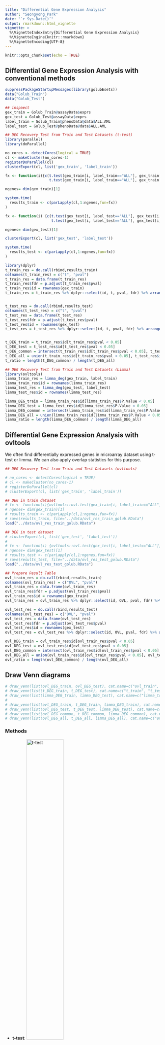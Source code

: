 ```yaml
---
title: "Differential Gene Expression Analysis"
author: "Seongyong_Park"
date: "`r Sys.Date()`"
output: rmarkdown::html_vignette
vignette: >
  %\VignetteIndexEntry{Differential Gene Expression Analysis}
  %\VignetteEngine{knitr::rmarkdown}
  %\VignetteEncoding{UTF-8}
---
```


```r
knitr::opts_chunk$set(echo = TRUE)
```

## Differential Gene Expression Analysis with conventional methods

```r
suppressPackageStartupMessages(library(golubEsets))
data("Golub_Train")
data("Golub_Test")

## inspaect
gex_train = Golub_Train@assayData$exprs
gex_test = Golub_Test@assayData$exprs
label_train = Golub_Train@phenoData@data$ALL.AML
label_test = Golub_Test@phenoData@data$ALL.AML

## DEG Recovery Test from Train and Test Datasets (t-test)
library(parallel)
library(doParallel)

no_cores <- detectCores(logical = TRUE)
cl <- makeCluster(no_cores-1)
registerDoParallel(cl)
clusterExport(cl, list('gex_train', 'label_train'))

fx <- function(i){c(t.test(gex_train[i, label_train=="ALL"], gex_train[i, label_train=="AML"])$statistic,
                    t.test(gex_train[i, label_train=="ALL"], gex_train[i, label_train=="AML"])$p.value)}

ngenes= dim(gex_train)[1]

system.time(
  results_train <- c(parLapply(cl,1:ngenes,fun=fx))
)

fx <- function(i) {c(t.test(gex_test[i, label_test=="ALL"], gex_test[i, label_test=="AML"])$statistic,
                     t.test(gex_test[i, label_test=="ALL"], gex_test[i, label_test=="AML"])$p.value)}

ngenes= dim(gex_test)[1]

clusterExport(cl, list('gex_test', 'label_test'))

system.time(
  results_test <- c(parLapply(cl,1:ngenes,fun=fx))
)

library(dplyr)
t_train_res = do.call(rbind,results_train)
colnames(t_train_res) = c("t", "pval")
t_train_res = data.frame(t_train_res)
t_train_res$fdr = p.adjust(t_train_res$pval)
t_train_res$id = rownames(gex_train)
t_train_res = t_train_res %>% dplyr::select(id, t, pval, fdr) %>% arrange(pval)


t_test_res = do.call(rbind,results_test)
colnames(t_test_res) = c("t", "pval")
t_test_res = data.frame(t_test_res)
t_test_res$fdr = p.adjust(t_test_res$pval)
t_test_res$id = rownames(gex_test)
t_test_res = t_test_res %>% dplyr::select(id, t, pval, fdr) %>% arrange(pval)


t_DEG_train = t_train_res$id[t_train_res$pval < 0.05]
t_DEG_test = t_test_res$id[t_test_res$pval < 0.05]
t_DEG_common = intersect(t_train_res$id[t_train_res$pval < 0.05], t_test_res$id[t_test_res$pval < 0.05])
t_DEG_all = union(t_train_res$id[t_train_res$pval < 0.05], t_test_res$id[t_test_res$pval < 0.05])
t_ratio = length(t_DEG_common) / length(t_DEG_all)

## DEG Recovery Test from Train and Test Datasets (Limma)
library(ovltools)
limma_train_res = limma_deg(gex_train, label_train)
limma_train_res$id = rownames(limma_train_res)
limma_test_res = limma_deg(gex_test, label_test)
limma_test_res$id = rownames(limma_test_res)

limma_DEG_train = limma_train_res$id[limma_train_res$P.Value < 0.05]
limma_DEG_test = limma_test_res$id[limma_test_res$P.Value < 0.05]
limma_DEG_common = intersect(limma_train_res$id[limma_train_res$P.Value < 0.05], limma_test_res$id[limma_test_res$P.Value < 0.05])
limma_DEG_all = union(limma_train_res$id[limma_train_res$P.Value < 0.05], limma_test_res$id[limma_test_res$P.Value < 0.05])
limma_ratio = length(limma_DEG_common) / length(limma_DEG_all)

```


## Differential Gene Expression Analysis with ovltools

We often find differentially expressed genes in microarray dataset using t-test or limma. We can also apply overlap statistics for this purpose. 

```r
## DEG Recovery Test from Train and Test Datasets (ovltools)

# no_cores <- detectCores(logical = TRUE)
# cl <- makeCluster(no_cores-1)
# registerDoParallel(cl)
# clusterExport(cl, list('gex_train', 'label_train'))

## DEG in train dataset
# fx <- function(i){ovltools::ovl.test(gex_train[i, label_train=="ALL"], gex_train[i, label_train=="AML"], method="distfit")}
# ngenes= dim(gex_train)[1]
# results_train <- c(parLapply(cl,1:ngenes,fun=fx))
# save(results_train, file="../data/ovl_res_train_golub.RData")
load("../data/ovl_res_train_golub.RData")

## DEG in test dataset
# clusterExport(cl, list('gex_test', 'label_test'))
# 
# fx <- function(i) {ovltools::ovl.test(gex_test[i, label_test=="ALL"], gex_test[i, label_test=="AML"], method="distfit")}
# ngenes= dim(gex_test)[1]
# results_test <- c(parLapply(cl,1:ngenes,fun=fx))
# save(results_test, file="../data/ovl_res_test_golub.RData")
load("../data/ovl_res_test_golub.RData")

## Prepare Result Table
ovl_train_res = do.call(rbind,results_train)
colnames(ovl_train_res) = c("OVL", "pval")
ovl_train_res = data.frame(ovl_train_res)
ovl_train_res$fdr = p.adjust(ovl_train_res$pval)
ovl_train_res$id = rownames(gex_train)
ovl_train_res = ovl_train_res %>% dplyr::select(id, OVL, pval, fdr) %>% arrange(pval)

ovl_test_res = do.call(rbind,results_test)
colnames(ovl_test_res) = c("OVL", "pval")
ovl_test_res = data.frame(ovl_test_res)
ovl_test_res$fdr = p.adjust(ovl_test_res$pval)
ovl_test_res$id = rownames(gex_test)
ovl_test_res = ovl_test_res %>% dplyr::select(id, OVL, pval, fdr) %>% arrange(pval)

ovl_DEG_train = ovl_train_res$id[ovl_train_res$pval < 0.05]
ovl_DEG_test = ovl_test_res$id[ovl_test_res$pval < 0.05]
ovl_DEG_common = intersect(ovl_train_res$id[ovl_train_res$pval < 0.05], ovl_test_res$id[ovl_test_res$pval < 0.05])
ovl_DEG_all = union(ovl_train_res$id[ovl_train_res$pval < 0.05], ovl_test_res$id[ovl_test_res$pval < 0.05])
ovl_ratio = length(ovl_DEG_common) / length(ovl_DEG_all)
```



## Draw Venn diagrams

```r
# draw_venn(list(ovl_DEG_train, ovl_DEG_test), cat.name=c("ovl_train", "ovl_test"), f.name="../fig/golub_deg_ovltools_VennDiagram.png")
# draw_venn(list(t_DEG_train, t_DEG_test), cat.name=c("t_train", "t_test"), f.name="../fig/golub_deg_t_VennDiagram.png")
# draw_venn(list(limma_DEG_train, limma_DEG_test), cat.name=c("limma_train", "limma_test"), f.name="../fig/golub_deg_limma_VennDiagram.png")
# 
# draw_venn(list(ovl_DEG_train, t_DEG_train, limma_DEG_train), cat.name=c("ovltools", "t-test", "limma"), f.name="../fig/golub_train_deg_VennDiagram.png")
# draw_venn(list(ovl_DEG_test, t_DEG_test, limma_DEG_test), cat.name=c("ovltools", "t-test", "limma"), f.name="../fig/golub_test_deg_VennDiagram.png")
# draw_venn(list(ovl_DEG_common, t_DEG_common, limma_DEG_common), cat.name=c("ovltools", "t-test", "limma"), f.name="../fig/golub_common_deg_VennDiagram.png")
# draw_venn(list(ovl_DEG_all, t_DEG_all, limma_DEG_all), cat.name=c("ovltools", "t-test", "limma"), f.name="../fig/golub_all_deg_VennDiagram.png")
```

### Methods

- **t-test**: ![t-test](../fig/golub_deg_t_VennDiagram.png){width=50%}

- **Limma**: ![Limma](../fig/golub_deg_limma_VennDiagram.png){width=50%}

- **ovltools**: ![ovltools](../fig/golub_deg_ovltools_VennDiagram.png){width=50%}

### Datasets

- **Train**: ![Train](../fig/golub_train_deg_VennDiagram.png){width=50%}

- **Test**: ![Test](../fig/golub_test_deg_VennDiagram.png){width=50%}

- **Common**: ![Common](../fig/golub_common_deg_VennDiagram.png){width=50%}

- **All**: ![All](../fig/golub_all_deg_VennDiagram.png){width=50%}
